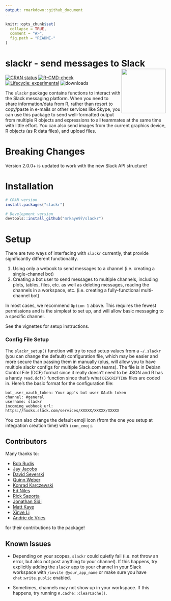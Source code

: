 ```yaml
---
output: rmarkdown::github_document
---
```


<!-- README.md is generated from README.Rmd. Please edit that file -->

```r
knitr::opts_chunk$set(
  collapse = TRUE,
  comment = "#>",
  fig.path = "README-"
)
```

# slackr - send messages to Slack <img src='man/figures/logo.svg' align="right" height="139" />

<!-- badges: start -->
[![CRAN status](https://www.r-pkg.org/badges/version/slackr)](https://CRAN.R-project.org/package=slackr)
[![R-CMD-check](https://github.com/mrkaye97/slackr/workflows/R-CMD-check/badge.svg)](https://github.com/mrkaye97/slackr/actions)
[![Lifecycle: experimental](https://img.shields.io/badge/lifecycle-experimental-orange.svg)](https://www.tidyverse.org/lifecycle/#experimental)
![downloads](http://cranlogs.r-pkg.org/badges/grand-total/slackr)
<!-- badges: end -->





The `slackr` package contains functions to interact with the Slack messaging platform. When you need to share information/data from R, rather than resort to copy/paste in e-mails or other services like Skype, you can use this package to send well-formatted output from multiple R objects and expressions to all teammates at the same time with little effort. You can also send images from the current graphics device, R objects (as R data files), and upload files.

# Breaking Changes

Version 2.0.0+ is updated to work with the new Slack API structure!

# Installation

```r
# CRAN version
install.packages("slackr")

# Development version
devtools::install_github("mrkaye97/slackr")
```


# Setup

There are two ways of interfacing with `slackr` currently, that provide significantly different functionality. 

1. Using only a webook to send messages to a channel (i.e. creating a single-channel bot)
2. Creating a bot user to send messages to multiple channels, including plots, tables, files, etc. as well as deleting messages, reading the channels in a workspace, etc. (i.e. creating a fully-functional multi-channel bot)

In most cases, we recommend `Option 1` above. This requires the fewest permissions and is the simplest to set up, and will allow basic messaging to a specific channel.

See the vignettes for setup instructions.

### Config File Setup

The `slackr_setup()` function will try to read setup values from a `~/.slackr` (you can change the default) configuration file, which may be easier and more secure than passing them in manually (plus, will allow you to have multiple slackr configs for multiple Slack.com teams). The file is in Debian Control File (DCF) format since it really doesn't need to be JSON and R has a handy `read.dcf()` function since that's what `DESCRIPTION` files are coded in. Here's the basic format for the configuration file:

    bot_user_oauth_token: Your app's bot user OAuth token
    channel: #general
    username: slackr
    incoming_webhook_url: https://hooks.slack.com/services/XXXXX/XXXXX/XXXXX

You can also change the default emoji icon (from the one you setup at integration creation time) with `icon_emoji`.



## Contributors

Many thanks to:

- [Bob Rudis](https://github.com/hrbrmstr)
- [Jay Jacobs](https://github.com/jayjacobs)
- [David Severski](https://github.com/davidski)
- [Quinn Weber](https://github.com/qsweber)
- [Konrad Karczewski](https://github.com/konradjk)
- [Ed Niles](https://github.com/eniles)
- [Rick Saporta](https://github.com/rsaporta)
- [Jonathan Sidi](https://github.com/yonicd)
- [Matt Kaye](https://github.com/mrkaye97)
- [Xinye Li](https://github.com/xinye1)
- [Andrie de Vries](https://github.com/andrie)

for their contributions to the package!

## Known Issues

* Depending on your scopes, `slackr` could quietly fail (i.e. not throw an error, but also not post anything to your channel). If this happens, try explicitly adding the `slackr` app to your channel in your Slack workspace with `/invite @your_app_name` or make sure you have `chat:write.public` enabled.

* Sometimes, channels may not show up in your workspace. If this happens, try running `R.cache::clearCache()`.


